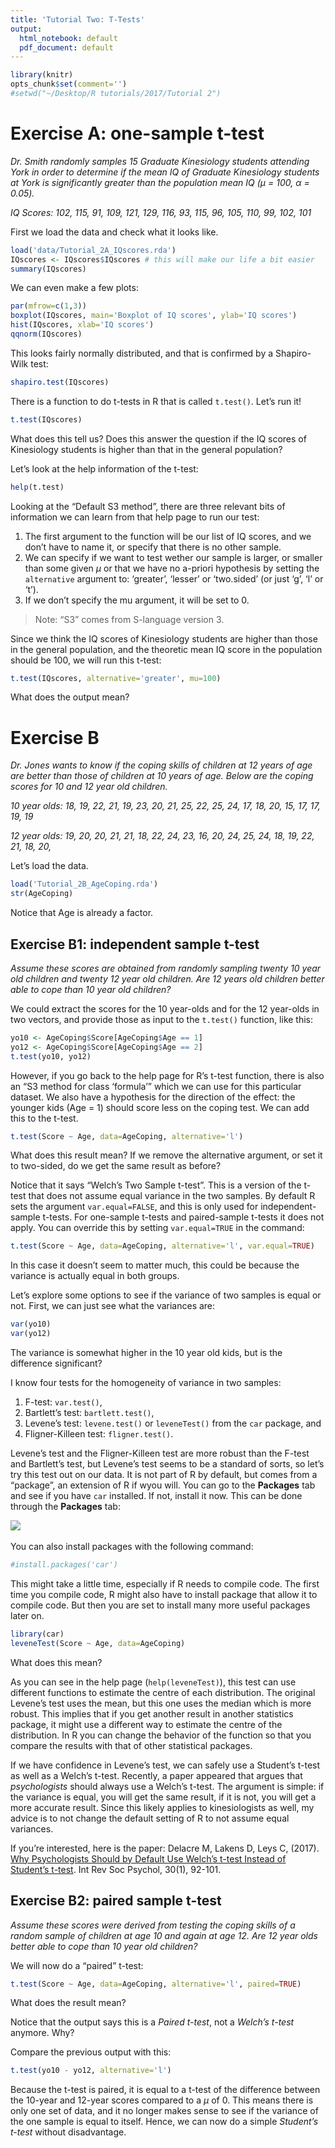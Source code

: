```yaml
---
title: 'Tutorial Two: T-Tests'
output:
  html_notebook: default
  pdf_document: default
---
```


```r
library(knitr)
opts_chunk$set(comment='')
#setwd("~/Desktop/R tutorials/2017/Tutorial 2")
```

# Exercise A: one-sample t-test

_Dr. Smith randomly samples 15 Graduate Kinesiology students attending York in order to determine if the mean IQ of Graduate Kinesiology students at York is significantly greater than the population mean IQ ($\mu$ = 100, $\alpha$ = 0.05)._

_IQ Scores: 102, 115, 91, 109, 121, 129, 116, 93, 115, 96, 105, 110, 99, 102, 101_

First we load the data and check what it looks like.

```r
load('data/Tutorial_2A_IQscores.rda')
IQscores <- IQscores$IQscores # this will make our life a bit easier
summary(IQscores)
```

We can even make a few plots:

```r
par(mfrow=c(1,3))
boxplot(IQscores, main='Boxplot of IQ scores', ylab='IQ scores')
hist(IQscores, xlab='IQ scores')
qqnorm(IQscores)
```

This looks fairly normally distributed, and that is confirmed by a Shapiro-Wilk test:

```r
shapiro.test(IQscores)
```

There is a function to do t-tests in R that is called `t.test()`. Let's run it!

```r
t.test(IQscores)
```

What does this tell us? Does this answer the question if the IQ scores of Kinesiology students is higher than that in the general population?

Let's look at the help information of the t-test:

```r
help(t.test)
```

Looking at the "Default S3 method", there are three relevant bits of information we can learn from that help page to run our test:

1. The first argument to the function will be our list of IQ scores, and we don't have to name it, or specify that there is no other sample.
2. We can specify if we want to test wether our sample is larger, or smaller than some given $\mu$ or that we have no a-priori hypothesis by setting the `alternative` argument to: 'greater', 'lesser' or 'two.sided' (or just 'g', 'l' or 't').
3. If we don't specify the mu argument, it will be set to 0.

> Note: "S3" comes from S-language version 3.

Since we think the IQ scores of Kinesiology students are higher than those in the general population, and the theoretic mean IQ score in the population should be 100, we will run this t-test:

```r
t.test(IQscores, alternative='greater', mu=100)
```

What does the output mean?

# Exercise B
_Dr. Jones wants to know if the coping skills of children at 12 years of age are better than those of children at 10 years of age. Below are the coping scores for 10 and 12 year old children._

_10 year olds: 18, 19, 22, 21, 19, 23, 20, 21, 25, 22, 25, 24, 17, 18, 20, 15, 17, 17, 19, 19_

_12 year olds: 19, 20, 20, 21, 21, 18, 22, 24, 23, 16, 20, 24, 25, 24, 18, 19, 22, 21, 18, 20,_

Let's load the data.

```r
load('Tutorial_2B_AgeCoping.rda')
str(AgeCoping)
```

Notice that Age is already a factor.

## Exercise B1: independent sample t-test
_Assume these scores are obtained from randomly sampling twenty 10 year old children and twenty 12 year old children. Are 12 years old children better able to cope than 10 year old children?_

We could extract the scores for the 10 year-olds and for the 12 year-olds in two vectors, and provide those as input to the `t.test()` function, like this:

```r
yo10 <- AgeCoping$Score[AgeCoping$Age == 1]
yo12 <- AgeCoping$Score[AgeCoping$Age == 2]
t.test(yo10, yo12)
```

However, if you go back to the help page for R's t-test function, there is also an "S3 method for class 'formula'" which we can use for this particular dataset. We also have a hypothesis for the direction of the effect: the younger kids (Age = 1) should score less on the coping test. We can add this to the t-test.

```r
t.test(Score ~ Age, data=AgeCoping, alternative='l')
```

What does this result mean? If we remove the alternative argument, or set it to two-sided, do we get the same result as before?

Notice that it says "Welch's Two Sample t-test". This is a version of the t-test that does not assume equal variance in the two samples. By default R sets the argument `var.equal=FALSE`, and this is only used for independent-sample t-tests. For one-sample t-tests and paired-sample t-tests it does not apply. You can override this by setting `var.equal=TRUE` in the command:

```r
t.test(Score ~ Age, data=AgeCoping, alternative='l', var.equal=TRUE)
```

In this case it doesn't seem to matter much, this could be because the variance is actually equal in both groups.

Let's explore some options to see if the variance of two samples is equal or not. First, we can just see what the variances are:

```r
var(yo10)
var(yo12)
```

The variance is somewhat higher in the 10 year old kids, but is the difference significant?

I know four tests for the homogeneity of variance in two samples:

1. F-test: `var.test()`,
2. Bartlett's test: `bartlett.test()`,
3. Levene's test: `levene.test()` or `leveneTest()` from the `car` package, and
4. Fligner-Killeen test: `fligner.test()`.

Levene's test and the Fligner-Killeen test are more robust than the F-test and Bartlett's test, but Levene's test seems to be a standard of sorts, so let's try this test out on our data. It is not part of R by default, but comes from a "package", an extension of R if wyou will. You can go to the **Packages** tab and see if you have `car` installed. If not, install it now. This can be done through the **Packages** tab:

![](img/RStudio_installpackage.png)
&nbsp;

You can also install packages with the following command:

```r
#install.packages('car')
```

This might take a little time, especially if R needs to compile code. The first time you compile code, R might also have to install package that allow it to compile code. But then you are set to install many more useful packages later on.

```r
library(car)
leveneTest(Score ~ Age, data=AgeCoping)
```

What does this mean?

As you can see in the help page (`help(leveneTest)`), this test can use different functions to estimate the centre of each distribution. The original Levene's test uses the mean, but this one uses the median which is more robust. This implies that if you get another result in another statistics package, it might use a different way to estimate the centre of the distribution. In R you can change the behavior of the function so that you compare the results with that of other statistical packages.

If we have confidence in Levene's test, we can safely use a Student's t-test as well as a Welch's t-test. Recently, a paper appeared that argues that _psychologists_ should always use a Welch's t-test. The argument is simple: if the variance is equal, you will get the same result, if it is not, you will get a more accurate result. Since this likely applies to kinesiologists as well, my advice is to not change the default setting of R to not assume equal variances.

If you're interested, here is the paper:
Delacre M, Lakens D, Leys C, (2017). [Why Psychologists Should by Default Use Welch's t-test Instead of Student's t-test](https://www.rips-irsp.com/articles/10.5334/irsp.82/). Int Rev Soc Psychol, 30(1), 92-101.

## Exercise B2: paired sample t-test
_Assume these scores were derived from testing the coping skills of a random sample of children at age 10 and again at age 12. Are 12 year olds better able to cope than 10 year old children?_

We will now do a "paired" t-test:

```r
t.test(Score ~ Age, data=AgeCoping, alternative='l', paired=TRUE)
```

What does the result mean?

Notice that the output says this is a _Paired t-test_, not a _Welch's t-test_ anymore. Why?

Compare the previous output with this:

```r
t.test(yo10 - yo12, alternative='l')
```

Because the t-test is paired, it is equal to a t-test of the difference between the 10-year and 12-year scores compared to a $\mu$ of 0. This means there is only one set of data, and it no longer makes sense to see if the variance of the one sample is equal to itself. Hence, we can now do a simple _Student's t-test_ without disadvantage.